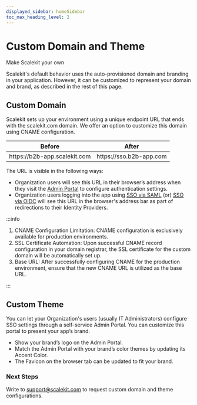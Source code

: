 ```yaml
---
displayed_sidebar: homeSidebar
toc_max_heading_level: 2
---
```


# Custom Domain and Theme

<Subtitle>Make Scalekit your own</Subtitle>

Scalekit's default behavior uses the auto-provisioned domain and branding in your application. However, it can be customized to represent your domain and brand, as described in the rest of this page.

## Custom Domain

Scalekit sets up your environment using a unique endpoint URL that ends with the <SimpleCode>scalekit.com</SimpleCode> domain. We offer an option to customize this domain using CNAME configuration.

| Before                                                            | After                                                        |
| ----------------------------------------------------------------- | ------------------------------------------------------------ |
| <SimpleCode> https:<nolink />//b2b-app.scalekit.com </SimpleCode> | <SimpleCode> https://<nolink />sso.b2b-app.com </SimpleCode> |

The URL is visible in the following ways:

- Organization users will see this URL in their browser’s address when they visit the [Admin Portal](/sso/single-sign-on/quickstart-admin-portal) to configure authentication settings.
- Organization users logging into the app using [SSO via SAML](/sso/guides/integrations/saml) (or) [SSO via OIDC](/sso/guides/integrations/oidc) will see this URL in the browser's address bar as part of redirections to their Identity Providers.

:::info

1. CNAME Configuration Limitation: CNAME configuration is exclusively available for production environments.
2. SSL Certificate Automation: Upon successful CNAME record configuration in your domain registrar, the SSL certificate for the custom domain will be automatically set up.
3. Base URL: After successfully configuring CNAME for the production environment, ensure that the new CNAME URL is utilized as the base URL.

:::

## Custom Theme

You can let your Organization's users (usually IT Administrators) configure SSO settings through a self-service Admin Portal. You can customize this portal to present your app’s brand.

- Show your brand’s logo on the Admin Portal.
- Match the Admin Portal with your brand’s color themes by updating its Accent Color.
- The Favicon on the browser tab can be updated to fit your brand.

### Next Steps

Write to support@scalekit.com to request custom domain and theme configurations.
